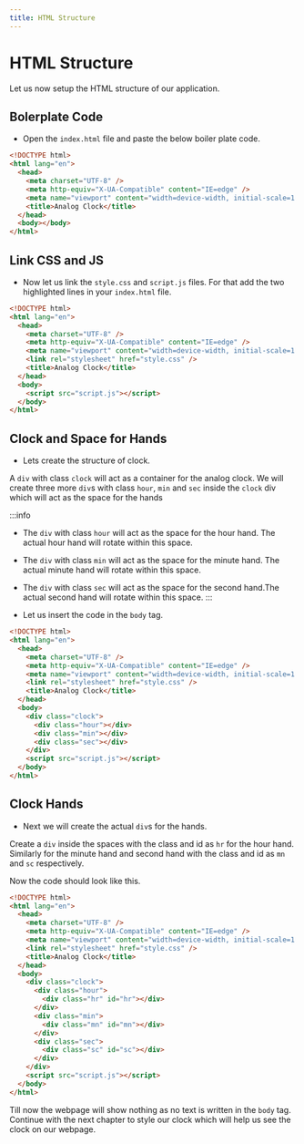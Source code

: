 ```yaml
---
title: HTML Structure
---
```


# HTML Structure

Let us now setup the HTML structure of our application.

## Bolerplate Code

- Open the `index.html` file and paste the below boiler plate code.

```html title="index.html"
<!DOCTYPE html>
<html lang="en">
  <head>
    <meta charset="UTF-8" />
    <meta http-equiv="X-UA-Compatible" content="IE=edge" />
    <meta name="viewport" content="width=device-width, initial-scale=1.0" />
    <title>Analog Clock</title>
  </head>
  <body></body>
</html>
```

## Link CSS and JS

- Now let us link the `style.css` and `script.js` files. For that add the two highlighted lines in your `index.html` file.

```html title="index.html" {7,11}
<!DOCTYPE html>
<html lang="en">
  <head>
    <meta charset="UTF-8" />
    <meta http-equiv="X-UA-Compatible" content="IE=edge" />
    <meta name="viewport" content="width=device-width, initial-scale=1.0" />
    <link rel="stylesheet" href="style.css" />
    <title>Analog Clock</title>
  </head>
  <body>
    <script src="script.js"></script>
  </body>
</html>
```

## Clock and Space for Hands

- Lets create the structure of clock.

A `div` with class `clock` will act as a container for the analog clock. We will create three more `div`s with class `hour`, `min` and `sec` inside the `clock` div which will act as the space for the hands

:::info
- The `div` with class `hour` will act as the space for the hour hand. The actual hour hand will rotate within this space.
- The `div` with class `min` will act as the space for the minute hand. The actual minute hand will rotate within this space.
- The `div` with class `sec` will act as the space for the second hand.The actual second hand will rotate within this space.
:::

- Let us insert the code in the `body` tag.

```html title="index.html" {11-15}
<!DOCTYPE html>
<html lang="en">
  <head>
    <meta charset="UTF-8" />
    <meta http-equiv="X-UA-Compatible" content="IE=edge" />
    <meta name="viewport" content="width=device-width, initial-scale=1.0" />
    <link rel="stylesheet" href="style.css" />
    <title>Analog Clock</title>
  </head>
  <body>
    <div class="clock">
      <div class="hour"></div>
      <div class="min"></div>
      <div class="sec"></div>
    </div>
    <script src="script.js"></script>
  </body>
</html>
```

## Clock Hands

- Next we will create the actual `div`s for the hands.

Create a `div` inside the spaces with the class and id as `hr` for the hour hand. Similarly for the minute hand and second hand with the class and id as `mn` and `sc` respectively.

Now the code should look like this.

```html title="index.html" {13,16,19}
<!DOCTYPE html>
<html lang="en">
  <head>
    <meta charset="UTF-8" />
    <meta http-equiv="X-UA-Compatible" content="IE=edge" />
    <meta name="viewport" content="width=device-width, initial-scale=1.0" />
    <link rel="stylesheet" href="style.css" />
    <title>Analog Clock</title>
  </head>
  <body>
    <div class="clock">
      <div class="hour">
        <div class="hr" id="hr"></div>
      </div>
      <div class="min">
        <div class="mn" id="mn"></div>
      </div>
      <div class="sec">
        <div class="sc" id="sc"></div>
      </div>
    </div>
    <script src="script.js"></script>
  </body>
</html>
```

Till now the webpage will show nothing as no text is written in the `body` tag. Continue with the next chapter to style our clock which will help us see the clock on our webpage.

